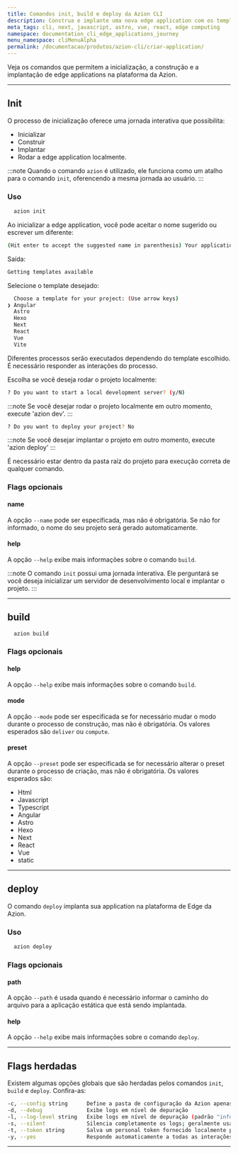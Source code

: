 ```yaml
---
title: Comandos init, build e deploy da Azion CLI
description: Construa e implante uma nova edge application com os templates de frameworks disponíveis na plataforma da Azion.
meta_tags: cli, next, javascript, astro, vue, react, edge computing
namespace: documentation_cli_edge_applications_journey
menu_namespace: cliMenuAlpha
permalink: /documentacao/produtos/azion-cli/criar-application/
---
```


Veja os comandos que permitem a inicialização, a construção e a implantação de edge applications na plataforma da Azion.

---

## Init

O processo de inicialização oferece uma jornada interativa que possibilita: 

- Inicializar
- Construir
- Implantar 
- Rodar a edge application localmente.

:::note 
Quando o comando `azion` é utilizado, ele funciona como um atalho para o comando `init`, oferencendo a mesma jornada ao usuário.
:::

### Uso

```sh
  azion init
```

Ao inicializar a edge application, você pode aceitar o nome sugerido ou escrever um diferente:

```sh 
(Hit enter to accept the suggested name in parenthesis) Your applications name:  (resilient_zeus) 
```

Saída: 

```sh 
Getting templates available
```

Selecione o template desejado: 

```sh
  Choose a template for your project: (Use arrow keys)
❯ Angular 
  Astro 
  Hexo 
  Next 
  React 
  Vue 
  Vite 
```

Diferentes processos serão executados dependendo do template escolhido. É necessário responder as interações do processo.

Escolha se você deseja rodar o projeto localmente:

```sh
? Do you want to start a local development server? (y/N) 
```

:::note 
Se você desejar rodar o projeto localmente em outro momento, execute 'azion dev'.
:::

```sh
? Do you want to deploy your project? No
```

:::note 
Se você desejar implantar o projeto em outro momento, execute 'azion deploy'
:::

É necessário estar dentro da pasta raíz do projeto para execução correta de qualquer comando.


### Flags opcionais

#### name

A opção `--name` pode ser especificada, mas não é obrigatória. Se não for informado, o nome do seu projeto será gerado automaticamente.

#### help

A opção `--help` exibe mais informações sobre o comando `build`.

:::note 
O comando `init` possui uma jornada interativa. Ele perguntará se você deseja inicializar um servidor de desenvolvimento local e implantar o projeto.
:::

---

## build

```bash
  azion build
```

### Flags opcionais

#### help

A opção `--help` exibe mais informações sobre o comando `build`.

#### mode

A opção `--mode` pode ser especificada se for necessário mudar o modo durante o processo de construção, mas não é obrigatória. Os valores esperados são `deliver` ou `compute`.

#### preset

A opção `--preset` pode ser especificada se for necessário alterar o preset durante o processo de criação, mas não é obrigatória. Os valores esperados são:

- Html
- Javascript
- Typescript
- Angular
- Astro
- Hexo
- Next 
- React
- Vue
- static

---

## deploy 

O comando `deploy` implanta sua application na plataforma de Edge da Azion.

### Uso

```bash
  azion deploy
```

### Flags opcionais

#### path 

A opção `--path` é usada quando é necessário informar o caminho do arquivo para a aplicação estática que está sendo implantada.

#### help

A opção `--help` exibe mais informações sobre o comando `deploy`.

---

## Flags herdadas

Existem algumas opções globais que são herdadas pelos comandos `init`, `build` e `deploy`. Confira-as:

```sh
-c, --config string      Define a pasta de configuração da Azion apenas para o comando atual, sem alterar as configurações persistentes.
-d, --debug              Exibe logs em nível de depuração
-l, --log-level string   Exibe logs em nível de depuração (padrão "info")
-s, --silent             Silencia completamente os logs; geralmente usado para fins de automação
-t, --token string       Salva um personal token fornecido localmente para autorizar comandos do CLI
-y, --yes                Responde automaticamente a todas as interações sim/não com sim
```


---

